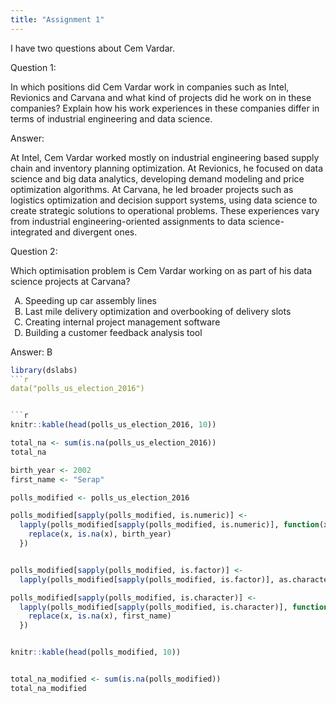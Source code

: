 ```yaml
---
title: "Assignment 1"
---
```




I have two questions about Cem Vardar.

Question 1:

In which positions did Cem Vardar work in companies such as Intel, Revionics and Carvana and what kind of projects did he work on in these companies? Explain how his work experiences in these companies differ in terms of industrial engineering and data science.

Answer:

At Intel, Cem Vardar worked mostly on industrial engineering based supply chain and inventory planning optimization. At Revionics, he focused on data science and big data analytics, developing demand modeling and price optimization algorithms. At Carvana, he led broader projects such as logistics optimization and decision support systems, using data science to create strategic solutions to operational problems. These experiences vary from industrial engineering-oriented assignments to data science-integrated and divergent ones.

Question 2:

Which optimisation problem is Cem Vardar working on as part of his data science projects at Carvana?

A) Speeding up car assembly lines
B) Last mile delivery optimization and overbooking of delivery slots
C) Creating internal project management software
D) Building a customer feedback analysis tool

Answer: B





```r
library(dslabs)
```r
data("polls_us_election_2016")


```r
knitr::kable(head(polls_us_election_2016, 10))
```

```r
total_na <- sum(is.na(polls_us_election_2016))
total_na
```

```r
birth_year <- 2002
first_name <- "Serap"

polls_modified <- polls_us_election_2016

polls_modified[sapply(polls_modified, is.numeric)] <- 
  lapply(polls_modified[sapply(polls_modified, is.numeric)], function(x) {
    replace(x, is.na(x), birth_year)
  })


polls_modified[sapply(polls_modified, is.factor)] <- 
  lapply(polls_modified[sapply(polls_modified, is.factor)], as.character)

polls_modified[sapply(polls_modified, is.character)] <- 
  lapply(polls_modified[sapply(polls_modified, is.character)], function(x) {
    replace(x, is.na(x), first_name)
  })


knitr::kable(head(polls_modified, 10))


total_na_modified <- sum(is.na(polls_modified))
total_na_modified

```